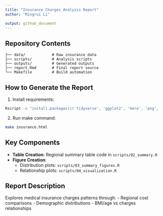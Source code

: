 ```yaml
---
title: "Insurance Charges Analysis Report"
author: "Mingrui Li"

output: github_document
---
```



## Repository Contents

```         
├── data/            # Raw insurance data
├── scripts/         # Analysis scripts
├── outputs/         # Generated outputs
├── report.Rmd       # Final report source
└── Makefile         # Build automation
```

## How to Generate the Report

1.  Install requirements:

``` bash
Rscript -e "install.packages(c('tidyverse', 'ggplot2', 'here', 'png', 'knitr', 'patchwork'))"
```

2.  Run make command:

``` bash
make insurance.html
```

## Key Components

-   **Table Creation**: Regional summary table code in `scripts/02_summary.R`
-   **Figure Creation**:
    -   Distribution plots: `scripts/03_summary_figures.R`
    -   Relationship plots: `scripts/04_visualization.R`

## Report Description

Explores medical insurance charges patterns through: - Regional cost comparisons - Demographic distributions - BMI/age vs charges relationships
